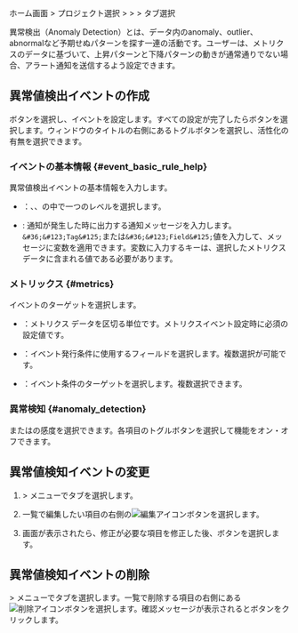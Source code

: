 ホーム画面 &gt; プロジェクト選択 &gt; <Cmdname sid="side_event" className="uitext" /> &gt; <Cmdname sid="side_eventSetting" className="uitext" /> &gt; <Cmdname sid="anomaly_detection" className="uitext" />タブ選択

異常検出（Anomaly Detection）とは、データ内のanomaly、outlier、abnormalなど予期せぬパターンを探す一連の活動です。ユーザーは、メトリクスのデータに基づいて、上昇パターンと下降パターンの動きが通常通りでない場合、アラート通知を送信するよう設定できます。 

<ImgLang img='set-event-abnormal.png' desc='異常値検知' />

## 異常値検出イベントの作成

<Cmdname sid="add_alert_setting" className="uitext" />ボタンを選択し、<Cmdname sid="anomaly_detection" className="uitext" />イベントを設定します。すべての設定が完了したら<Cmdname sid="save" className="uitext" />ボタンを選択します。<Cmdname sid="anomaly_detection" className="uitext" />ウィンドウのタイトルの右側にあるトグルボタンを選択し、活性化の有無を選択できます。

<ImgLang img='set-event-anormal-create.png' desc='異常値検知' />

### イベントの基本情報 {#event_basic_rule_help}

異常値検出イベントの基本情報を入力します。

- <Cmdname sid="level" className="uitext" />：<Cmdname sid="info" className="info" />、<Cmdname sid="warning" className="slow" />、<Cmdname sid="critical" className="vslow" />の中で一つのレベルを選択します。

- <Cmdname sid="message" className="uitext" />: 通知が発生した時に出力する通知メッセージを入力します。`&#36;&#123;Tag&#125;`または`&#36;&#123;Field&#125;`値を入力して、メッセージに変数を適用できます。変数に入力するキーは、選択したメトリクスデータ<Cmdname sid="category" className="uitext" />に含まれる値である必要があります。

### メトリックス {#metrics}

イベントのターゲットを選択します。

- <Cmdname sid="category" className="uitext" />：メトリクス データを区切る単位です。メトリクスイベント設定時に必須の設定値です。

- <Cmdname sid="field" className="uitext" />：イベント発行条件に使用するフィールドを選択します。複数選択が可能です。

- <Cmdname sid="filter" className="uitext" />：イベント条件のターゲットを選択します。複数選択できます。

### 異常検知 {#anomaly_detection}

<Cmdname sid="rising_pattern" className="uitext" />または<Cmdname sid="falling_pattern" className="uitext" />の感度を選択できます。各項目のトグルボタンを選択して機能をオン・オフできます。

## 異常値検知イベントの変更

1. <Cmdname sid="side_event" className="uitext" /> &gt; <Cmdname sid="side_eventSetting" className="uitext" />メニューで<Cmdname sid="anomaly_detection" className="uitext" />タブを選択します。

2. <Cmdname sid="anomaly_detection" className="uitext" />一覧で編集したい項目の右側の![編集アイコン](/img/ico-edit.svg)ボタンを選択します。

3. <Cmdname sid="anomaly_detection" className="uitext" />画面が表示されたら、修正が必要な項目を修正した後、<Cmdname sid="save" className="uitext" />ボタンを選択します。

## 異常値検知イベントの削除

<Cmdname sid="side_event" className="uitext" /> &gt; <Cmdname sid="side_eventSetting" className="uitext" />メニューで<Cmdname sid="anomaly_detection" className="uitext" />タブを選択します。一覧で削除する項目の右側にある![削除アイコン](/img/ico-trash.svg)ボタンを選択します。確認メッセージが表示されると<Cmdname sid="delete" className="uitext" />ボタンをクリックします。
